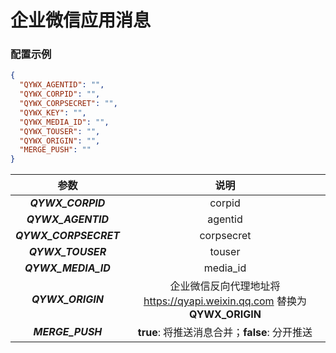 
<Cards>
  <Card
    title="BARK"
    href="/settings/notify/bark"
  />
  <Card
    title="CoolPush"
    href="/settings/notify/coolpush"
  />
  <Card
    title="钉钉"
    href="/settings/notify/dingtalk"
  />
  <Card
    title="飞书"
    href="/settings/notify/feishu"
  />
  <Card
    title="PushPlus"
    href="/settings/notify/pushplus"
  />
  <Card
    title="Qmsg 酱"
    href="/settings/notify/qmsg"
  />
  <Card
    title="企业微信应用消息"
    href="/settings/notify/qywx"
  />
  <Card
    title="企业微信群机器人"
    href="/settings/notify/qywxrobot"
  />
  <Card
    title="Server 酱"
    href="/settings/notify/server"
  />
  <Card
    title="Telegram"
    href="/settings/notify/telegram"
  />
  <Card
    title="Server 酱 TURBO"
    href="/settings/notify/turbo"
  />
  <Card
    title="Ntfy"
    href="/settings/notify/ntfy"
  />
  <Card
    title="Gotify"
    href="/settings/notify/gotify"
  />
</Cards>

# 企业微信应用消息

### 配置示例

```json filename="config.json" copy
{
  "QYWX_AGENTID": "",
  "QYWX_CORPID": "",
  "QYWX_CORPSECRET": "",
  "QYWX_KEY": "",
  "QYWX_MEDIA_ID": "",
  "QYWX_TOUSER": "",
  "QYWX_ORIGIN": "",
  "MERGE_PUSH": ""
}
```

|         参数          |                                   说明                                    |
| :-------------------: | :-----------------------------------------------------------------------: |
|   _**QYWX_CORPID**_   |                                  corpid                                   |
|  _**QYWX_AGENTID**_   |                                  agentid                                  |
| _**QYWX_CORPSECRET**_ |                                corpsecret                                 |
|   _**QYWX_TOUSER**_   |                                  touser                                   |
|  _**QYWX_MEDIA_ID**_  |                                 media_id                                  |
|   _**QYWX_ORIGIN**_   | 企业微信反向代理地址将 https://qyapi.weixin.qq.com 替换为 **QYWX_ORIGIN** |
|   _**MERGE_PUSH**_    |               **true**: 将推送消息合并；**false**: 分开推送               |
